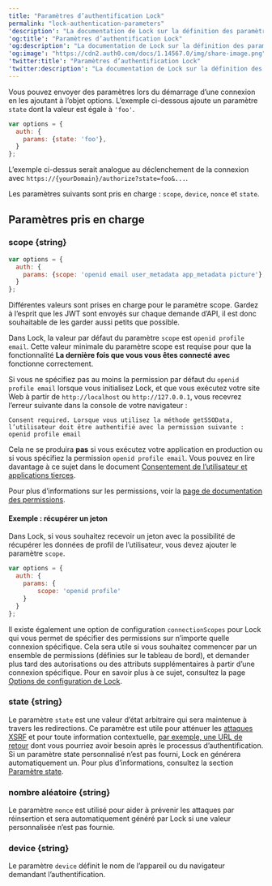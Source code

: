 ```yaml
---
title: "Paramètres d’authentification Lock"
permalink: "lock-authentication-parameters"
'description': "La documentation de Lock sur la définition des paramètres d’authentification."
'og:title': "Paramètres d’authentification Lock"
'og:description': "La documentation de Lock sur la définition des paramètres d’authentification."
'og:image': "https://cdn2.auth0.com/docs/1.14567.0/img/share-image.png"
'twitter:title': "Paramètres d’authentification Lock"
'twitter:description': "La documentation de Lock sur la définition des paramètres d’authentification."
---
```


Vous pouvez envoyer des paramètres lors du démarrage d’une connexion en les ajoutant à l’objet options. L’exemple ci-dessous ajoute un paramètre `state` dont la valeur est égale à `'foo'`.

```javascript lines
var options = {
  auth: {
    params: {state: 'foo'},
  }
};
```

L’exemple ci-dessus serait analogue au déclenchement de la connexion avec `https://{yourDomain}/authorize?state=foo&...`.

Les paramètres suivants sont pris en charge : `scope`, `device`, `nonce` et `state`.

## Paramètres pris en charge

### scope {string}

```javascript lines
var options = {
  auth: {
    params: {scope: 'openid email user_metadata app_metadata picture'},
  }
};
```

Différentes valeurs sont prises en charge pour le paramètre scope. Gardez à l’esprit que les <Tooltip href="/docs/fr-ca/glossary?term=json-web-token" tip="Jeton Web JSON (JWT)
Format standard de jeton d’ID (et souvent de jeton d’accès) utilisé pour représenter en toute sécurité des demandes entre deux parties." cta="Voir le glossaire">JWT</Tooltip> sont envoyés sur chaque demande d’API, il est donc souhaitable de les garder aussi petits que possible.

Dans Lock, la valeur par défaut du paramètre `scope` est `openid profile email`. Cette valeur minimale du paramètre scope est requise pour que la fonctionnalité **La dernière fois que vous vous êtes connecté avec** fonctionne correctement.

<Card title="Exécuter Lock localement">

Si vous ne spécifiez pas au moins la permission par défaut du `openid profile email` lorsque vous initialisez Lock, et que vous exécutez votre site Web à partir de `http://localhost` ou `http://127.0.0.1`, vous recevrez l’erreur suivante dans la console de votre navigateur :

`Consent required. Lorsque vous utilisez la méthode getSSOData, l’utilisateur doit être authentifié avec la permission suivante : openid profile email`

Cela ne se produira **pas** si vous exécutez votre application en production ou si vous spécifiez la permission `openid profile email`. Vous pouvez en lire davantage à ce sujet dans le document [Consentement de l’utilisateur et applications tierces](/docs/fr-ca/get-started/applications/confidential-and-public-applications/user-consent-and-third-party-applications).

</Card>

Pour plus d’informations sur les permissions, voir la [page de documentation des permissions](/docs/fr-ca/get-started/apis/scopes).

#### Exemple : récupérer un jeton

Dans Lock, si vous souhaitez recevoir un jeton avec la possibilité de récupérer les données de profil de l’utilisateur, vous devez ajouter le paramètre `scope`.

```javascript lines
var options = {
  auth: {
    params: {
        scope: 'openid profile'
    }
  }
};
```

Il existe également une option de configuration `connectionScopes` pour Lock qui vous permet de spécifier des permissions sur n’importe quelle connexion spécifique. Cela sera utile si vous souhaitez commencer par un ensemble de permissions (définies sur le tableau de bord), et demander plus tard des autorisations ou des attributs supplémentaires à partir d’une connexion spécifique. Pour en savoir plus à ce sujet, consultez la page [Options de configuration de Lock](/docs/fr-ca/libraries/lock/lock-configuration).

### state {string}

Le paramètre `state` est une valeur d’état arbitraire qui sera maintenue à travers les redirections. Ce paramètre est utile pour atténuer les [attaques XSRF](https://en.wikipedia.org/wiki/Cross-site_request_forgery) et pour toute information contextuelle, [par exemple, une URL de retour](/docs/fr-ca/authenticate/login/logout/redirect-users-after-logout) dont vous pourriez avoir besoin après le processus d’authentification. Si un paramètre state personnalisé n’est pas fourni, Lock en générera automatiquement un. Pour plus d’informations, consultez la section [Paramètre state](/docs/fr-ca/secure/attack-protection/state-parameters).

### nombre aléatoire {string}

Le paramètre `nonce` est utilisé pour aider à prévenir les attaques par réinsertion et sera automatiquement généré par Lock si une valeur personnalisée n’est pas fournie.

### device {string}

Le paramètre `device` définit le nom de l’appareil ou du navigateur demandant l’authentification.
